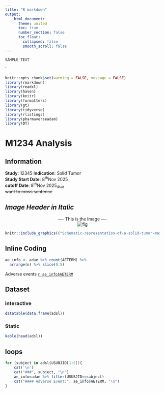 ```yaml
---
title: "R markdown"
output:
    html_document:
      theme: united
      toc: true
      number_section: false
      toc_float:
        collapsed: false
        smooth_scroll: false
---
```


```         
SAMPLE TEXT
```
`

```r
knitr::opts_chunk$set(warning = FALSE, message = FALSE)
library(rmarkdown)
library(readxl)
library(haven)
library(knitr)
library(formatters)
library(gt)
library(tidyverse)
library(rlistings)
library(pharmaverseadam)
library(DT)
```
# M1234 Analysis<!--comment(ctr+shft+c)-->    

## Information
**Study**: 12345<!--two space for next line--> 
**Indication**: Solid Tumor    
**Study Start Date**: 8^th^Nov 2025<!--^th^ for superscript-->  
**cutoff Date**: 8^th^Nov 2025~dsur~<!-- ~dsur~ for superscript-->  
~~want to cross sentence~~

## *Image Header in Italic*
<div style="text-align: center;">  
---- This is the Image ----  
![fig](Schematic-representation-of-a-solid-tumor-mass-The-different-shades-of-red-in-the.png)
</div>

```r
knitr::include_graphics(("Schematic-representation-of-a-solid-tumor-mass-The-different-shades-of-red-in-the.png"))

```
## Inline Coding
```r
ae_info <- adae %>% count(AETERM) %>%
  arrange(n) %>% slice(0:5)

```
Adverse events <u> `r ae_info$AETERM` </u>



## Dataset{.tabset}
### interactive
```r
datatable(data.frame(adsl))
```

### Static
```r
kable(head(adsl))
```

<!-- ## Plots -->
<!-- ```{r echo=FALSE,warning=FALSE, message=FALSE} -->
<!-- adlb <- ex_adlb %>% filter(PARAMCD == "ALT") -->
<!-- plot_ly(data = adlb, x = ~ADY, y = ~AVAL, color = ~USUBJID, type = "scatter", mode ="lines") %>%  -->
<!--         add_lines() %>% -->
<!--         layout( -->
<!--           title = "Lab Plot",  # Title of the plot -->
<!--           xaxis = list(title = "Time since treatment"),  # X-axis label -->
<!--           yaxis = list(title = "ALT"),  # Y-axis label -->
<!--           height = 300, width = 800  # Dimensions of the plot -->
<!--         ) -->
<!-- ``` -->

## loops {.tabset}
```r
for (subject in adsl$USUBJID[1:5]){
    cat('\n')
    cat("###", subject, "\n")
    ae_info=adae %>% filter(USUBJID==subject)
    cat("#### Adverse Event:", ae_info$AETERM, "\n")
}
```
